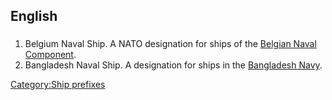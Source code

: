 {{wikipedia|Ship prefix}}
==English==

==={{initialism}}===
{{en-initialism}}

# Belgium Naval Ship. A NATO designation for ships of the [[w:Belgian Naval Component|Belgian Naval Component]].
# Bangladesh Naval Ship. A designation for ships in the [[w:Bangladesh Navy|Bangladesh Navy]].

[[Category:Ship prefixes]]